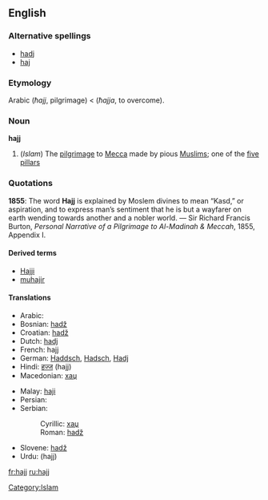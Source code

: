 ==English==

===Alternative spellings===
*[[hadj]]
*[[haj]]

===Etymology===
Arabic {{ARchar|[[حج]]}} (''ħajj'', pilgrimage) < {{ARchar|[[حج]]}} (''ħajja'', to overcome).

===Noun===
{{wikipedia}}
'''hajj'''

# (''Islam'') The [[pilgrimage]] to [[Mecca]] made by pious [[Muslim]]s; one of the [[five pillars]]

===Quotations===
'''1855''': The word '''Hajj''' is explained by Moslem divines to mean “Kasd,” or aspiration, and to express man’s sentiment that he is but a wayfarer on earth wending towards another and a nobler world. &mdash; Sir Richard Francis Burton, ''Personal Narrative of a Pilgrimage to Al-Madinah & Meccah'', 1855, Appendix I.

====Derived terms====
{{rfc-level|Derived terms at L4+ not in L3 POS section}}
*[[Hajji]]
*[[muhajir]]

====Translations====
{{top}}
*Arabic: {{ARchar|[[حج]]}} {{Unicode|(ħajj)}} {{m}}
*Bosnian: [[hadž]] {{m}}
*Croatian: [[hadž]] {{m}}
*Dutch: [[hadj]] {{m}}
*French: hajj {{m}}
*German: [[Haddsch]], [[Hadsch]], [[Hadj]] {{m}}
*Hindi: [[हज्ज]] (hajj) {{m}}
*Macedonian: [[хаџ]] {{m}}
{{mid}}
*Malay: [[haji]]
*Persian: {{FAchar|[[حج]]}} {{Unicode|(ħajj)}} {{m}}
*Serbian:
*:Cyrillic: [[хаџ#Serbian|хаџ]] {{m}}
*:Roman: [[hadž#Serbian|hadž]] {{m}}
*Slovene: [[hadž]] {{m}}
*Urdu: {{URchar|[[حج]]}} (hajj) {{m}}
{{bottom}}

[[Category:Islam]]

[[fr:hajj]]
[[ru:hajj]]